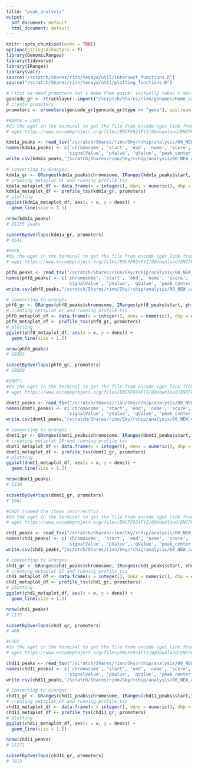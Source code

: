 ```yaml
---
title: "peak_analysis"
output:
  pdf_document: default
  html_document: default
---
```


```r

knitr::opts_chunk$set(echo = TRUE)
options(stringsAsFactors = F)
library(GenomicRanges)
library(tidyverse)
library(IRanges)
library(valr)
source("/scratch/Shares/rinn/tenaya/util/intersect_functions.R")
source("/scratch/Shares/rinn/tenaya/util/plotting_functions.R")
```

```r
# First we need promoters let's make them quick: (actually takes 5 min or so)
gencode_gr <- rtracklayer::import("/scratch/Shares/rinn/genomes/Homo_sapiens/Gencode/v32/gencode.v32.annotation.gtf")
# create promoters
promoters <- promoters(gencode_gr[gencode_gr$type == "gene"], upstream = 1000, downstream = 1000)
```


```r
#KDM1A = LSD1
#do the wget in the terminal to get the file from encode (get link from encode site, copy the download button link)
# wget https://www.encodeproject.org/files/ENCFF924FYI/@@download/ENCFF505RNR.bed.gz

kdm1a_peaks <- read_tsv("/scratch/Shares/rinn/Sky/rchip/analysis/00_NEW_candidate_qc/data_files/KDM1A/ENCFF829FZW.bed.gz", col_names = F)
names(kdm1a_peaks) <- c('chromosome', 'start', 'end', 'name', 'score', 'strand',
                       'signalValue', 'pValue', 'qValue', 'peak_center')
write.csv(kdm1a_peaks,"/scratch/Shares/rinn/Sky/rchip/analysis/00_NEW_candidate_qc/csv_files_primers/kdm1a_peaks_ENCFF829FZW.csv",row.names = TRUE)

# converting to Granges
kdm1a_gr <- GRanges(kdm1a_peaks$chromosome, IRanges(kdm1a_peaks$start, kdm1a_peaks$end))
# creating metaplot DF and running profile_tss
kdm1a_metaplot_df <- data.frame(x = integer(), dens = numeric(), dbp = character())
kdm1a_metaplot_df <- profile_tss(kdm1a_gr, promoters)
# plotting
ggplot(kdm1a_metaplot_df, aes(x = x, y = dens)) +
  geom_line(size = 1.5)

nrow(kdm1a_peaks)
# 31135 peaks

subsetByOverlaps(kdm1a_gr, promoters)
# 4541
```

```r
#PHF8
#do the wget in the terminal to get the file from encode (get link from encode site, copy the download button link)
# wget https://www.encodeproject.org/files/ENCFF924FYI/@@download/ENCFF505RNR.bed.gz

phf8_peaks <- read_tsv("/scratch/Shares/rinn/Sky/rchip/analysis/00_NEW_candidate_qc/data_files/PHF8/ENCFF981ISM.bed.gz", col_names = F)
names(phf8_peaks) <- c('chromosome', 'start', 'end', 'name', 'score', 'strand',
                       'signalValue', 'pValue', 'qValue', 'peak_center')
write.csv(phf8_peaks,"/scratch/Shares/rinn/Sky/rchip/analysis/00_NEW_candidate_qc/csv_files_primers/phf8_peaks_ENCFF981ISM.csv",row.names = TRUE)

# converting to Granges
phf8_gr <- GRanges(phf8_peaks$chromosome, IRanges(phf8_peaks$start, phf8_peaks$end))
# creating metaplot DF and running profile_tss
phf8_metaplot_df <- data.frame(x = integer(), dens = numeric(), dbp = character())
phf8_metaplot_df <- profile_tss(phf8_gr, promoters)
# plotting
ggplot(phf8_metaplot_df, aes(x = x, y = dens)) +
  geom_line(size = 1.5)

nrow(phf8_peaks)
# 29363

subsetByOverlaps(phf8_gr, promoters)
# 20020
```

```r
#DNMT1
#do the wget in the terminal to get the file from encode (get link from encode site, copy the download button link)
# wget https://www.encodeproject.org/files/ENCFF924FYI/@@download/ENCFF505RNR.bed.gz

dnmt1_peaks <- read_tsv("/scratch/Shares/rinn/Sky/rchip/analysis/00_NEW_candidate_qc/data_files/DNMT1/ENCFF412WOK.bed.gz", col_names = F)
names(dnmt1_peaks) <- c('chromosome', 'start', 'end', 'name', 'score', 'strand',
                       'signalValue', 'pValue', 'qValue', 'peak_center')
write.csv(dnmt1_peaks,"/scratch/Shares/rinn/Sky/rchip/analysis/00_NEW_candidate_qc/csv_files_primers/dnmt1_peaks_ENCFF412WOK.csv",row.names = TRUE)

# converting to Granges
dnmt1_gr <- GRanges(dnmt1_peaks$chromosome, IRanges(dnmt1_peaks$start, dnmt1_peaks$end))
# creating metaplot DF and running profile_tss
dnmt1_metaplot_df <- data.frame(x = integer(), dens = numeric(), dbp = character())
dnmt1_metaplot_df <- profile_tss(dnmt1_gr, promoters)
# plotting
ggplot(dnmt1_metaplot_df, aes(x = x, y = dens)) +
  geom_line(size = 1.5)

nrow(dnmt1_peaks)
# 2339

subsetByOverlaps(dnmt1_gr, promoters)
# 1061
```


```r
#CHD7 (named the items incorrectly)
#do the wget in the terminal to get the file from encode (get link from encode site, copy the download button link)
# wget https://www.encodeproject.org/files/ENCFF924FYI/@@download/ENCFF505RNR.bed.gz

chd1_peaks <- read_tsv("/scratch/Shares/rinn/Sky/rchip/analysis/00_NEW_candidate_qc/data_files/CHD1/ENCFF722UJW.bed.gz", col_names = F)
names(chd1_peaks) <- c('chromosome', 'start', 'end', 'name', 'score', 'strand',
                       'signalValue', 'pValue', 'qValue', 'peak_center')
write.csv(chd1_peaks,"/scratch/Shares/rinn/Sky/rchip/analysis/00_NEW_candidate_qc/csv_files_primers/chd1_peaks_ENCFF722UJW.csv",row.names = TRUE)

# converting to Granges
chd1_gr <- GRanges(chd1_peaks$chromosome, IRanges(chd1_peaks$start, chd1_peaks$end))
# creating metaplot DF and running profile_tss
chd1_metaplot_df <- data.frame(x = integer(), dens = numeric(), dbp = character())
chd1_metaplot_df <- profile_tss(chd1_gr, promoters)
# plotting
ggplot(chd1_metaplot_df, aes(x = x, y = dens)) +
  geom_line(size = 1.5)

nrow(chd1_peaks)
# 1177

subsetByOverlaps(chd1_gr, promoters)
# 466
```

```r
#CHD1 
#do the wget in the terminal to get the file from encode (get link from encode site, copy the download button link)
# wget https://www.encodeproject.org/files/ENCFF924FYI/@@download/ENCFF505RNR.bed.gz

chd11_peaks <- read_tsv("/scratch/Shares/rinn/Sky/rchip/analysis/00_NEW_candidate_qc/data_files/CHD11/ENCFF408NUX.bed.gz", col_names = F)
names(chd11_peaks) <- c('chromosome', 'start', 'end', 'name', 'score', 'strand',
                       'signalValue', 'pValue', 'qValue', 'peak_center')
write.csv(chd11_peaks,"/scratch/Shares/rinn/Sky/rchip/analysis/00_NEW_candidate_qc/csv_files_primers/chd11_peaks_ENCFF408NUX.csv",row.names = TRUE)

# converting to Granges
chd11_gr <- GRanges(chd11_peaks$chromosome, IRanges(chd11_peaks$start, chd11_peaks$end))
# creating metaplot DF and running profile_tss
chd11_metaplot_df <- data.frame(x = integer(), dens = numeric(), dbp = character())
chd11_metaplot_df <- profile_tss(chd11_gr, promoters)
# plotting
ggplot(chd11_metaplot_df, aes(x = x, y = dens)) +
  geom_line(size = 1.5)

nrow(chd11_peaks)
# 11271

subsetByOverlaps(chd11_gr, promoters)
# 7813
```

